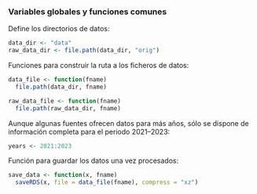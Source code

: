 ### Variables globales y funciones comunes

Define los directorios de datos:

```r
data_dir <- "data"
raw_data_dir <- file.path(data_dir, "orig")
```

Funciones para construir la ruta a los ficheros de datos:

```r
data_file <- function(fname) 
  file.path(data_dir, fname)

raw_data_file <- function(fname) 
  file.path(raw_data_dir, fname)
```

Aunque algunas fuentes ofrecen datos para más años, sólo se dispone de información completa para el periodo 2021--2023:

```r
years <- 2021:2023
```

Función para guardar los datos una vez procesados:

```r
save_data <- function(x, fname) 
  saveRDS(x, file = data_file(fname), compress = "xz")
```
